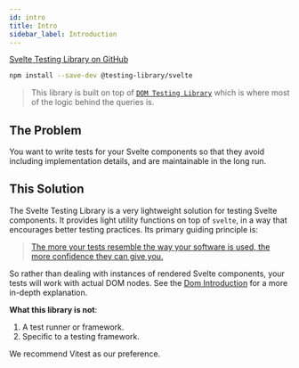 ```yaml
---
id: intro
title: Intro
sidebar_label: Introduction
---
```


[Svelte Testing Library on GitHub][gh]

[gh]: https://github.com/testing-library/svelte-testing-library

```bash npm2yarn
npm install --save-dev @testing-library/svelte
```

> This library is built on top of
> [`DOM Testing Library`](dom-testing-library/intro.mdx) which is where most of
> the logic behind the queries is.

## The Problem

You want to write tests for your Svelte components so that they avoid including
implementation details, and are maintainable in the long run.

## This Solution

The Svelte Testing Library is a very lightweight solution for testing Svelte
components. It provides light utility functions on top of `svelte`, in a way
that encourages better testing practices. Its primary guiding principle is:

> [The more your tests resemble the way your software is used, the more confidence they can give you.](https://twitter.com/kentcdodds/status/977018512689455106)

So rather than dealing with instances of rendered Svelte components, your tests
will work with actual DOM nodes. See the [Dom
Introduction][dom-solution-explainer] for a more in-depth explanation.

[dom-solution-explainer]: ../dom-testing-library/intro.mdx#this-solution
[react-solution-explainer]: ../react-testing-library/intro.mdx#this-solution

**What this library is not**:

1.  A test runner or framework.
2.  Specific to a testing framework.

We recommend Vitest as our preference.
